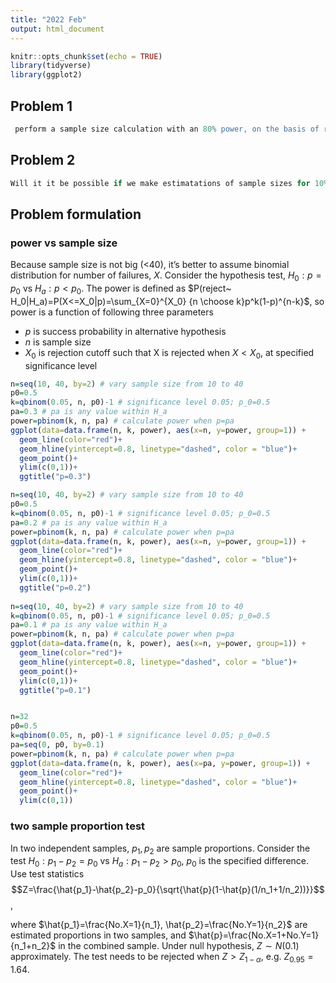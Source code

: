 ```yaml
---
title: "2022 Feb"
output: html_document
---
```


```r
knitr::opts_chunk$set(echo = TRUE)
library(tidyverse)
library(ggplot2)
```

## Problem 1  

```r
 perform a sample size calculation with an 80% power, on the basis of reported clinical and radiographical failure rates of pulpotomy treatment which ranges between 10%-20% (for each) in the literature. `
```



## Problem 2 

```r
Will it it be possible if we make estimatations of sample sizes for 10%, 12% and 15% differences (respectively) between the groups with significance level of 0.05? 
```


## Problem formulation 


### power vs sample size 

Because sample size is not big (<40), it's better to assume binomial distribution for number of failures, $X$. Consider the hypothesis test, $H_0: p=p_0$ vs $H_a: p< p_0$. The power is defined as $P(reject~ H_0|H_a)=P(X<=X_0|p)=\sum_{X=0}^{X_0} {n \choose k}p^k(1-p)^{n-k}$, so power is a function of following three parameters 

* $p$ is success probability in alternative hypothesis 
* $n$  is sample size 
* $X_0$ is rejection cutoff such that X is rejected when $X<X_0$, at specified significance level  


```r
n=seq(10, 40, by=2) # vary sample size from 10 to 40
p0=0.5
k=qbinom(0.05, n, p0)-1 # significance level 0.05; p_0=0.5 
pa=0.3 # pa is any value within H_a
power=pbinom(k, n, pa) # calculate power when p=pa
ggplot(data=data.frame(n, k, power), aes(x=n, y=power, group=1)) +
  geom_line(color="red")+
  geom_hline(yintercept=0.8, linetype="dashed", color = "blue")+
  geom_point()+
  ylim(c(0,1))+
  ggtitle("p=0.3")

n=seq(10, 40, by=2) # vary sample size from 10 to 40
p0=0.5
k=qbinom(0.05, n, p0)-1 # significance level 0.05; p_0=0.5 
pa=0.2 # pa is any value within H_a
power=pbinom(k, n, pa) # calculate power when p=pa
ggplot(data=data.frame(n, k, power), aes(x=n, y=power, group=1)) +
  geom_line(color="red")+
  geom_hline(yintercept=0.8, linetype="dashed", color = "blue")+
  geom_point()+
  ylim(c(0,1))+
  ggtitle("p=0.2")
  
n=seq(10, 40, by=2) # vary sample size from 10 to 40 
k=qbinom(0.05, n, p0)-1 # significance level 0.05; p_0=0.5 
pa=0.1 # pa is any value within H_a
power=pbinom(k, n, pa) # calculate power when p=pa
ggplot(data=data.frame(n, k, power), aes(x=n, y=power, group=1)) +
  geom_line(color="red")+
  geom_hline(yintercept=0.8, linetype="dashed", color = "blue")+
  geom_point()+
  ylim(c(0,1))+
  ggtitle("p=0.1")


n=32
p0=0.5
k=qbinom(0.05, n, p0)-1 # significance level 0.05; p_0=0.5 
pa=seq(0, p0, by=0.1)
power=pbinom(k, n, pa) # calculate power when p=pa
ggplot(data=data.frame(n, k, power), aes(x=pa, y=power, group=1)) +
  geom_line(color="red")+
  geom_hline(yintercept=0.8, linetype="dashed", color = "blue")+
  geom_point()+
  ylim(c(0,1))
```

### two sample proportion test 

In two independent samples, $p_1, p_2$ are sample proportions. Consider 
 the test $H_0:p_1-p_2=p_0$ vs $H_a:p_1-p_2>p_0$, $p_0$ is the specified difference. Use test statistics $$Z=\frac{\hat{p_1}-\hat{p_2}-p_0}{\sqrt{\hat{p}(1-\hat{p}(1/n_1+1/n_2))}}$$, 
 
 where $\hat{p_1}=\frac{No.X=1}{n_1}, \hat{p_2}=\frac{No.Y=1}{n_2}$ are estimated proportions in two samples, and $\hat{p}=\frac{No.X=1+No.Y=1}{n_1+n_2}$ in the combined sample. Under null hypothesis, $Z\sim N(0.1)$ approximately. The test needs to be rejected when $Z>Z_{1-\alpha}$, e.g. $Z_{0.95}=1.64$. 
 

